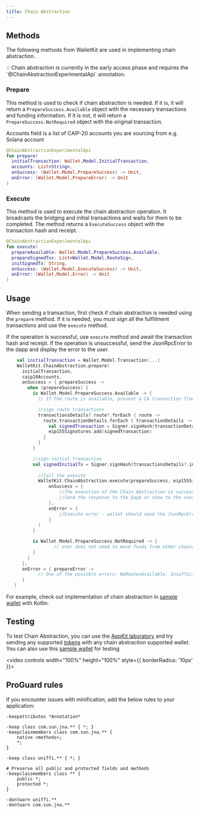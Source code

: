 ```yaml
---
title: Chain Abstraction
---
```



<HowItWorks />

## Methods

The following methods from WalletKit are used in implementing chain abstraction.

<Info>
💡 Chain abstraction is currently in the early access phase and requires the `@ChainAbstractionExperimentalApi` annotation.
</Info>

### Prepare 

This method is used to check if chain abstraction is needed. If it is, it will return a `PrepareSuccess.Available` object with the necessary transactions and funding information. 
If it is not, it will return a `PrepareSuccess.NotRequired` object with the original transaction. 

<Note>
Accounts field is a list of CAIP-20 accounts you are sourcing from e.g. Solana account
</Note>

```kotlin 
@ChainAbstractionExperimentalApi
fun prepare(
  initialTransaction: Wallet.Model.InitialTransaction,
  accounts: List<String>,
  onSuccess: (Wallet.Model.PrepareSuccess) -> Unit,
  onError: (Wallet.Model.PrepareError) -> Unit
)
```

### Execute

This method is used to execute the chain abstraction operation. It broadcasts the bridging and initial transactions and waits for them to be completed.
The method returns a `ExecuteSuccess` object with the transaction hash and receipt.

```kotlin
@ChainAbstractionExperimentalApi
fun execute(
  prepareAvailable: Wallet.Model.PrepareSuccess.Available,
  prepareSignedTxs: List<Wallet.Model.RouteSig>,
  initSignedTx: String,
  onSuccess: (Wallet.Model.ExecuteSuccess) -> Unit,
  onError: (Wallet.Model.Error) -> Unit
)
``` 

## Usage

When sending a transaction, first check if chain abstraction is needed using the `prepare` method. If it is needed, you must sign all the fulfillment transactions and use the `execute` method. 

If the operation is successful, use `execute` method and await the transaction hash and receipt. 
If the operation is unsuccessful, send the JsonRpcError to the dapp and display the error to the user. 

```kotlin
    val initialTransaction = Wallet.Model.Transaction(...)
    WalletKit.ChainAbstraction.prepare(
      initialTransaction,
      caip10Accounts,
      onSuccess = { prepareSuccess ->
        when (prepareSuccess) {
          is Wallet.Model.PrepareSuccess.Available -> {
            // If the route is available, present a CA transaction flow

            //sign route transactions
            transactionsDetails?.route?.forEach { route ->
              route.transactionDetails.forEach { transactionDetails ->
                val signedTransaction = Signer.signHash(transactionDetails.transactionHashToSign, EthAccountDelegate.privateKey)
                eip155Signatures.add(signedTransaction)
              }
            }
          }

          //sign initial transaction
          val signedInitialTx = Signer.signHash(transactionsDetails?.initialDetails.transactionHashToSign, EthAccountDelegate.privateKey)
            
            //Call the execute
            WalletKit.ChainAbstraction.execute(prepareSuccess, eip155Signatures, signedInitialTx
                onSuccess = {
                    //The execution of the Chain Abstraction is successfull
                    //Send the response to the Dapp or show to the user
                },
                onError = {
                    //Execute error - wallet should send the JsonRpcError to a dapp for given request and display error to the user
                }
            )
          }

          is Wallet.Model.PrepareSuccess.NotRequired -> {
                  // user does not need to move funds from other chains, sign and broadcast original transaction
          }
        }
      },
      onError = { prepareError ->
            // One of the possible errors: NoRoutesAvailable, InsufficientFunds, InsufficientGasFunds - wallet should send the JsonRpcError to a dapp for given request and display error to the user
      }
   )
```

For example, check out implementation of chain abstraction in [sample wallet](https://github.com/WalletConnect/WalletConnectKotlinV2/tree/master/sample/wallet) with Kotlin. 

<ErrorHandling />

## Testing 

To test Chain Abstraction, you can use the [AppKit laboratory](https://appkit-lab.reown.com/library/wagmi/) and try sending any supported [tokens](../../../walletkit/features/chain-abstraction#what-are-the-supported-tokens-and-networks) with any chain abstraction supported wallet. 
You can also use this [sample wallet](https://appdistribution.firebase.dev/i/076a3bc9669d3bee) for testing. 

<video controls width="100%" height="100%" style={{ borderRadius: '10px' }}>
  <source src="/images/assets/chain-abstraction-demo.mp4" type="video/mp4" />
</video>

## ProGuard rules

If you encounter issues with minification, add the below rules to your application:

```
-keepattributes *Annotation*

-keep class com.sun.jna.** { *; }
-keepclassmembers class com.sun.jna.** {
    native <methods>;
    *;
}

-keep class uniffi.** { *; }

# Preserve all public and protected fields and methods
-keepclassmembers class ** {
    public *;
    protected *;
}

-dontwarn uniffi.**
-dontwarn com.sun.jna.**
```